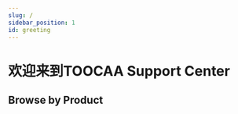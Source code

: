 ```yaml
---
slug: /
sidebar_position: 1
id: greeting
---
```


# 欢迎来到TOOCAA Support Center



## Browse by Product

<cardbox>
  <card
    href="./toocaal2/"
    title="TOOCAA L2"
    img={'http://wiki-toocaa.oss-cn-hongkong.aliyuncs.com/wiki/20241221-111714.png'}
  />

<card
  href="./toocaa-l2/TOOCAA-L2-Accessories/"
  title="Accessories"
  img="http://wiki-toocaa.oss-cn-hongkong.aliyuncs.com/wiki/20241220-171848.jpg"
/>


<card
  href="./toocaa-l2/TOOCAA-L2-Accessories/Laser-Module/"
  title="Laser Module"
  img="http://wiki-toocaa.oss-cn-hongkong.aliyuncs.com/wiki/11111.png"
/>

</cardbox>


